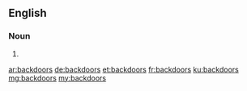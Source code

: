 ==English==

===Noun===
{{head|en|plural}}

# {{plural of|backdoor|lang=en|nocat=1}}

[[ar:backdoors]]
[[de:backdoors]]
[[et:backdoors]]
[[fr:backdoors]]
[[ku:backdoors]]
[[mg:backdoors]]
[[my:backdoors]]